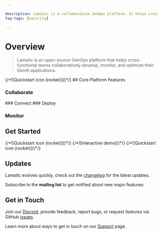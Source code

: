 ---

description: Lamatic is a collaborative GenOps platform. It helps cross-functional product teams build and deploy GenAI faster and better.
faq-tags: [security]

---

# Overview

> Lamatic is an open-source GenOps platform that helps cross-functional teams collaboratively develop, monitor, and optimize their GenAI applications.

<Cards num={1}>
<Card href="/docs/get-started" title="Get started" image arrow style={{width:'240px'}}>
        {/*![Quickstart icon (rocket)]()*/}
</Card>
</Cards>
## Core Platform Features

### Collaborate
<Cards num={4}>
    <Card href="/docs/organization/overview" title="Organizations" image arrow style={{ background: 'linear-gradient(45deg, #c31432 30%, #240b36 90%)', height: '80px', width: '240px', borderRadius: '10px', display: 'flex', flexDirection: 'column', justifyContent: 'center', alignItems: 'center' }} />
    <Card href="/docs/home" title="Projects" image arrow style={{ background: 'linear-gradient(45deg, #c31432 30%, #240b36 90%)', height: '80px', width: '240px', borderRadius: '10px', display: 'flex', flexDirection: 'column', justifyContent: 'center', alignItems: 'center' }} />
    <Card href="/docs/workflows/workflow_config" title="workflows" image arrow style={{ background: 'linear-gradient(45deg, #c31432 30%, #240b36 90%)', height: '80px', width: '240px', borderRadius: '10px', display: 'flex', flexDirection: 'column', justifyContent: 'center', alignItems: 'center' }} />
    <Card href="/docs/vector_stores/vector_stores" title="Vector Stores" image arrow style={{ background: 'linear-gradient(45deg, #c31432 30%, #240b36 90%)', height: '80px', width: '240px', borderRadius: '10px', display: 'flex', flexDirection: 'column', justifyContent: 'center', alignItems: 'center' }} />
</Cards>
### Connect

<Cards num={4}>
    <Card href="/docs/apps/data-sources" title="Data Sources" image arrow style={{ background: 'linear-gradient(45deg, #c31432 30%, #240b36 90%)', height: '80px', width: '240px', borderRadius: '10px', display: 'flex', flexDirection: 'column', justifyContent: 'center', alignItems: 'center' }} />
    <Card href="/docs/apps/apps" title="Apps" image arrow style={{ background: 'linear-gradient(45deg, #c31432 30%, #240b36 90%)', height: '80px', width: '240px', borderRadius: '10px', display: 'flex', flexDirection: 'column', justifyContent: 'center', alignItems: 'center' }} />
    <Card href="/docs/models/model-credentials" title="Models" image arrow style={{ background: 'linear-gradient(45deg, #c31432 30%, #240b36 90%)', height: '80px', width: '240px', borderRadius: '10px', display: 'flex', flexDirection: 'column', justifyContent: 'center', alignItems: 'center' }} />
    <Card href="/docs/agents" title="Agents" image arrow style={{ background: 'linear-gradient(45deg, #c31432 30%, #240b36 90%)', height: '80px', width: '240px', borderRadius: '10px', display: 'flex', flexDirection: 'column', justifyContent: 'center', alignItems: 'center' }} />
</Cards>
### Deploy

<Cards num={4}>
    <Card href="/docs/edge" title="Edge Deployments" image arrow style={{ background: 'linear-gradient(45deg, #c31432 30%, #240b36 90%)', height: '80px', width: '240px', borderRadius: '10px', display: 'flex', flexDirection: 'column', justifyContent: 'center', alignItems: 'center' }} />
    <Card href="/docs/cache" title="Caching" image arrow style={{ background: 'linear-gradient(45deg, #c31432 30%, #240b36 90%)', height: '80px', width: '240px', borderRadius: '10px', display: 'flex', flexDirection: 'column', justifyContent: 'center', alignItems: 'center' }} />
    <Card href="/docs/graphQL" title="GraphQL" image arrow style={{ background: 'linear-gradient(45deg, #c31432 30%, #240b36 90%)', height: '80px', width: '240px', borderRadius: '10px', display: 'flex', flexDirection: 'column', justifyContent: 'center', alignItems: 'center' }} />
    <Card href="/docs/keys" title="API keys" image arrow style={{ background: 'linear-gradient(45deg, #c31432 30%, #240b36 90%)', height: '80px', width: '240px', borderRadius: '10px', display: 'flex', flexDirection: 'column', justifyContent: 'center', alignItems: 'center' }} />
</Cards>

### Monitor

<Cards num={4}>
    <Card href="/docs/logs" title="Logs" image arrow style={{ background: 'linear-gradient(45deg, #c31432 30%, #240b36 90%)', height: '80px', width: '240px', borderRadius: '10px', display: 'flex', flexDirection: 'column', justifyContent: 'center', alignItems: 'center' }} />
    <Card href="/docs/benchmark" title="Benchmarks" image arrow style={{ background: 'linear-gradient(45deg, #c31432 30%, #240b36 90%)', height: '80px', width: '240px', borderRadius: '10px', display: 'flex', flexDirection: 'column', justifyContent: 'center', alignItems: 'center' }} />
    <Card href="/docs/langfuse" title="Langfuse Integrations" image arrow style={{ background: 'linear-gradient(45deg, #c31432 30%, #240b36 90%)', height: '80px', width: '240px', borderRadius: '10px', display: 'flex', flexDirection: 'column', justifyContent: 'center', alignItems: 'center' }} />
    <Card href="/docs/posthog" title="Posthog Integration" image arrow style={{ background: 'linear-gradient(45deg, #c31432 30%, #240b36 90%)', height: '80px', width: '240px', borderRadius: '10px', display: 'flex', flexDirection: 'column', justifyContent: 'center', alignItems: 'center' }} />
</Cards>

    
## Get Started

<Cards num={3}>
    <Card href="/docs/get-started" title="Quickstart" image arrow>
        {/*![Quickstart icon (rocket)]()*/}
    </Card>
    <Card href="/docs/demo" title="Interactive Demo" image arrow>
        {/*![Interactive demo]()*/}
    </Card>
    <Card href="/docs/workflows" title="Request a Demo" image arrow>
        {/*![Quickstart icon (rocket)]()*/}
    </Card>
</Cards>


## Updates

Lamatic evolves quickly, check out the [changelog](/changelog) for the latest updates.

Subscribe to the **mailing list** to get notified about new major features:

## Get in Touch

Join our [Discord](/slack), provide feedback, report bugs, or request features via GitHub [issues](/issue).

Learn more about ways to get in touch on our [Support](/support) page.